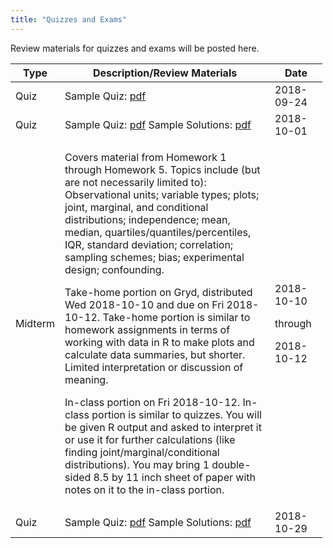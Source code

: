 ```yaml
---
title: "Quizzes and Exams"
---
```


Review materials for quizzes and exams will be posted here.

+---------+-------------------------------------------------------------+---------------+
| Type    | Description/Review Materials                                | Date          |
+=========+=============================================================+===============+
| Quiz    | Sample Quiz: [pdf](exams/q1/sample_quiz.pdf)                | 2018-09-24    |
+---------+-------------------------------------------------------------+---------------+
| Quiz    | Sample Quiz: [pdf](exams/q2/sample_quiz.pdf)                | 2018-10-01    |
|         | Sample Solutions: [pdf](exams/q2/sample_quiz_solutions.pdf) |               |
+---------+-------------------------------------------------------------+---------------+
| Midterm | Covers material from Homework 1 through Homework 5.         | 2018-10-10    |
|         | Topics include (but are not necessarily limited to):        |               |
|         | Observational units; variable types; plots; joint, marginal,| through       |
|         | and conditional distributions; independence; mean, median,  |               |
|         | quartiles/quantiles/percentiles, IQR, standard deviation;   | 2018-10-12    |
|         | correlation; sampling schemes; bias; experimental design;   |               |
|         | confounding.                                                |               |
|         |                                                             |               |
|         | Take-home portion on Gryd, distributed Wed 2018-10-10 and   |               |
|         | due on Fri 2018-10-12.  Take-home portion is similar to     |               |
|         | homework assignments in terms of working with data in R to  |               |
|         | make plots and calculate data summaries, but shorter.       |               |
|         | Limited interpretation or discussion of meaning.            |               |
|         |                                                             |               |
|         | In-class portion on Fri 2018-10-12.  In-class portion is    |               |
|         | similar to quizzes.  You will be given R output and asked   |               |
|         | to interpret it or use it for further calculations (like    |               |
|         | finding joint/marginal/conditional distributions).          |               |
|         | You may bring 1 double-sided 8.5 by 11 inch sheet of paper  |               |
|         | with notes on it to the in-class portion.                   |               |
+---------+-------------------------------------------------------------+---------------+
| Quiz    | Sample Quiz: [pdf](exams/q3/sample_quiz3.pdf)               | 2018-10-29    |
|         | Sample Solutions: [pdf](exams/q3/sample_quiz3_sol.pdf)      |               |
+---------+-------------------------------------------------------------+---------------+
